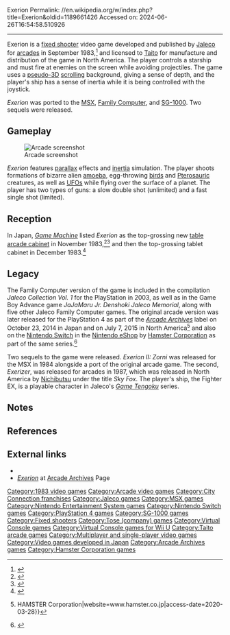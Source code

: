 Exerion
Permalink: //en.wikipedia.org/w/index.php?title=Exerion&oldid=1189661426
Accessed on: 2024-06-26T16:54:58.510926



------
Exerion
{{More citations needed|date=April 2020}}
{{Infobox video game
|title     = Exerion
|image     = Exerion Flyer.png
|caption   = Japanese arcade flyer
|developer = Kawa Denshi Giken
|publisher = {{vgrelease|JP|Jaleco|NA|[[Taito]]|EU|Electrocoin<ref name="UK">{{cite web |title=Video Game Flyers: Exerion, Electrocoin (UK) |url=https://flyers.arcade-museum.com/?page=flyer&db=videodb&id=3283&image=1 |website=The Arcade Flyer Archive |access-date=31 May 2021}}</ref>}}
|platforms = [[Arcade video game|Arcade]], [[MSX]], [[Family Computer]], [[SG-1000]], [[mobile phone]]
|released  = {{vgrelease|JP|September 1983<ref>{{Cite book |last=Game Machine |url=http://archive.org/details/game-machine-magazine-19831015p |title=Game Machine Magazine (1983-10-15) |date=1983-10-15 |language=japanese}}</ref>|NA|November 1983<ref>{{cite book |last1=Akagi |first1=Masumi |title=アーケードTVゲームリスト国内•海外編(1971–2005) |trans-title=Arcade TV Game List: Domestic • Overseas Edition (1971–2005) |date=October 13, 2006 |publisher=Amusement News Agency |language=ja |location=Japan |isbn=978-4990251215 |page=121 |url=https://archive.org/details/ArcadeGameList1971-2005/page/n122}}</ref>|EU|1983<ref name="UK"/>}}
|genre     = [[Fixed shooter]]
|series    = ''Exerion''
|modes     = [[Single-player]], [[multiplayer]]
}}
{{nihongo foot|'''''Exerion'''''|エクセリオン|Ekuserion|lead=yes|group=lower-alpha}} is a [[fixed shooter]] video game developed and published by [[Jaleco]] for [[Arcade video game|arcades]] in September 1983,<ref>{{Cite book |last=Game Machine |url=http://archive.org/details/game-machine-magazine-19831015p |title=Game Machine Magazine (1983-10-15) |date=1983-10-15 |language=japanese}}</ref> and licensed to [[Taito]] for manufacture and distribution of the game in North America. The player controls a starship and must fire at enemies on the screen while avoiding projectiles. The game uses a [[pseudo-3D]] [[scrolling]] background, giving a sense of depth, and the player's ship has a sense of inertia while it is being controlled with the joystick.

''Exerion'' was ported to the [[MSX]], [[Family Computer]], and [[SG-1000]]. Two sequels were released.

==Gameplay==
[[File:ARC Exerion.png|thumb|left|Arcade screenshot]]

''Exerion'' features [[parallax]] effects and [[inertia]] simulation. The player shoots formations of bizarre alien [[amoeba]], egg-throwing [[bird]]s and [[Pterosaur]]ic creatures, as well as [[Unidentified flying object|UFOs]] while flying over the surface of a planet. The player has two types of guns: a slow double shot (unlimited) and a fast single shot (limited).

==Reception==
{{Video game reviews
| TILT = {{rating|4|5}}<ref name="Tilt">{{cite news |title=Tubes - Exerion |agency=[[Tilt (French magazine)|Tilt]] |issue=May 1984 |publisher=Editions Mondiales |pages=29–30 |language=fr}}</ref>
}}

In Japan, ''[[:ja:ゲームマシン|Game Machine]]'' listed ''Exerion'' as the top-grossing new [[table arcade cabinet]] in November 1983,<ref>{{cite magazine |title=Game Machine's Best Hit Games 25 |magazine=[[:ja:ゲームマシン|Game Machine]] |issue=223 |publisher=[[:ja:アミューズメント通信社|Amusement Press]] |date=November 1, 1983 |page=33 |lang=ja |url=https://onitama.tv/gamemachine/pdf/19831101p.pdf#page=17}}</ref><ref>{{cite magazine|date=15 November 1983|title=Best Hit Games 25|url=https://onitama.tv/gamemachine/pdf/19831115p.pdf#page=15|magazine=[[:ja:ゲームマシン|Game Machine]]|publisher=[[:ja:アミューズメント通信社|Amusement Press, Inc.]]|issue=224|page=29|lang=ja}}</ref> and then the top-grossing tablet cabinet in December 1983.<ref>{{cite magazine|date=15 December 1983|title=Best Hit Games 25|url=https://onitama.tv/gamemachine/pdf/19831215p.pdf#page=17|magazine=[[:ja:ゲームマシン|Game Machine]]|publisher=[[:ja:アミューズメント通信社|Amusement Press, Inc.]]|issue=226|page=33|lang=ja}}</ref>

==Legacy==
The Family Computer version of the game is included in the compilation ''Jaleco Collection Vol. 1'' for the PlayStation in 2003, as well as in the Game Boy Advance game ''JaJaMaru Jr. Denshoki Jaleco Memorial'', along with five other Jaleco Family Computer games. The original arcade version was later released for the PlayStation 4 as part of the ''[[Arcade Archives]]'' label on October 23, 2014 in Japan and on July 7, 2015 in North America<ref name="hamster">{{Cite web|url=http://www.hamster.co.jp/american_hamster/arcadearchives/title_list_aa.htm|title=Arcade Archives {{!}} HAMSTER Corporation|website=www.hamster.co.jp|access-date=2020-03-28}}</ref> and also on the [[Nintendo Switch]] in the [[Nintendo eShop]] by [[Hamster Corporation]] as part of the same series.<ref name="Aca">{{Cite web|url=http://www.nintendolife.com/news/2020/03/guide_every_arcade_archives_game_on_nintendo_switch_plus_our_top_picks|title=Guide: Every Arcade Archives Game On Nintendo Switch, Plus Our Top Picks|last=Lane|first=Gavin|date=2020-03-13|website=Nintendo Life|language=en-GB|access-date=2020-03-28}}</ref>

Two sequels to the game were released. ''Exerion II: Zorni'' was released for the MSX in 1984 alongside a port of the original arcade game. The second, ''Exerizer'', was released for arcades in 1987, which was released in North America by [[Nichibutsu]] under the title ''Sky Fox''. The player's ship, the Fighter EX, is a playable character in Jaleco's ''[[Game Tengoku]]'' series.

==Notes==
{{notelist}}

==References==
{{Reflist}}

==External links==
* {{KLOV game|id=7731}}
* [http://www.hamster.co.jp/american_hamster/arcadearchives/exerion.htm ''Exerion''] at [[Arcade Archives]] Page

{{Jaleco}}

[[Category:1983 video games]]
[[Category:Arcade video games]]
[[Category:City Connection franchises]]
[[Category:Jaleco games]]
[[Category:MSX games]]
[[Category:Nintendo Entertainment System games]]
[[Category:Nintendo Switch games]]
[[Category:PlayStation 4 games]]
[[Category:SG-1000 games]]
[[Category:Fixed shooters]]
[[Category:Tose (company) games]]
[[Category:Virtual Console games]]
[[Category:Virtual Console games for Wii U]]
[[Category:Taito arcade games]]
[[Category:Multiplayer and single-player video games]]
[[Category:Video games developed in Japan]]
[[Category:Arcade Archives games]]
[[Category:Hamster Corporation games]]